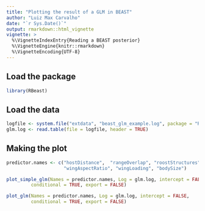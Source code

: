 ```yaml
---
title: "Plotting the result of a GLM in BEAST"
author: "Luiz Max Carvalho"
date: "`r Sys.Date()`"
output: rmarkdown::html_vignette
vignette: >
  %\VignetteIndexEntry{Reading a BEAST posterior}
  %\VignetteEngine{knitr::rmarkdown}
  %\VignetteEncoding{UTF-8}
---
```

## Load the package
```r
library(RBeast)
```
## Load the data

```r
logfile <- system.file("extdata", "beast_glm_example.log", package = "RBeast")
glm.log <- read.table(file = logfile, header = TRUE)
```

## Making the plot

```r
predictor.names <- c("hostDistance",  "rangeOverlap", "roostStructures",
                     "wingAspectRatio", "wingLoading", "bodySize")
```

```r
plot_simple_glm(Names = predictor.names, Log = glm.log, intercept = FALSE,
         conditional = TRUE, export = FALSE)
```

```r
plot_glm(Names = predictor.names, Log = glm.log, intercept = FALSE,
         conditional = TRUE, export = FALSE)
```
